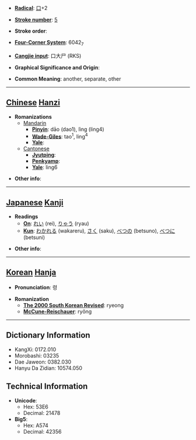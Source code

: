 * '''[[Wiktionary:Chinese radical index| Radical]]''': [[Wiktionary:Chinese radical index 口|口]]+2

* '''[[Wiktionary:Chinese total strokes index|Stroke number]]''': [[Wiktionary:Chinese total strokes index 5|5]]

* '''Stroke order''': 

* '''[[Wiktionary:Chinese four corner index|Four-Corner System]]''': 6042<sub>7</sub>

* '''[[Wiktionary:Chinese Cangjie index|Cangjie input]]''': 口大尸 (RKS)

* '''Graphical Significance and Origin''': 

* '''Common Meaning''': another, separate, other

----

== [[Chinese]] [[Hanzi]] ==

* '''Romanizations'''
** [[Mandarin]]
*** '''[[Pinyin]]''': dāo (dao1), lìng (ling4)
*** '''[[Wade-Giles]]''': tao<sup>1</sup>, ling<sup>4</sup>
*** '''[[Yale]]''': 
**[[Cantonese]]
***'''[[Jyutping]]''':
***'''[[Penkyamp]]''': 
***'''[[Yale]]''': ling6

* '''Other info''': 

----

== [[Japanese]] [[Kanji]] ==

* '''Readings'''
** '''[[On]]''': [[れい]] (rei), [[りゃう]] (ryau)
** '''[[Kun]]''': [[わかれる]] (wakareru), [[さく]] (saku), [[べつの]] (betsuno), [[べつに]] (betsuni)

* '''Other info''':  

----

== [[Korean]] [[Hanja]] ==

* '''Pronunciation''': 령

* '''Romanization'''
** '''[[The 2000 South Korean Revised Romanization|The 2000 South Korean Revised]]''': ryeong
** '''[[McCune-Reischauer]]''': ryŏng

----

== Dictionary Information ==

* KangXi: 0172.010
* Morobashi: 03235
* Dae Jaweon: 0382.030
* Hanyu Da Zidian: 10574.050

== Technical Information ==

* '''Unicode''':
** Hex: 53E6
** Decimal: 21478
* '''Big5''':
** Hex: A574
** Decimal: 42356